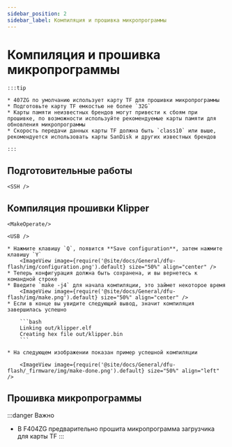 ```yaml
---
sidebar_position: 2
sidebar_label: Компиляция и прошивка микропрограммы
---
```




# Компиляция и прошивка микропрограммы

    :::tip

    * 407ZG по умолчанию использует карту TF для прошивки микропрограммы
    * Подготовьте карту TF емкостью не более `32G`
    * Карты памяти неизвестных брендов могут привести к сбоям при прошивке, по возможности используйте рекомендуемые карты памяти для обновления микропрограммы
    * Скорость передачи данных карты TF должна быть `class10` или выше, рекомендуется использовать карты SanDisk и других известных брендов

    :::



## Подготовительные работы

    <SSH />

## Компиляция прошивки Klipper

    <MakeOperate/>

    <USB />

    * Нажмите клавишу `Q`, появится **Save configuration**, затем нажмите клавишу `Y`
        <ImageView image={require('@site/docs/General/dfu-flash/img/configuration.png').default} size="50%" align="center" />
    * Теперь конфигурация должна быть сохранена, и вы вернетесь к командной строке
    * Введите `make -j4` для начала компиляции, это займет некоторое время
        <ImageView image={require('@site/docs/General/dfu-flash/img/make.png').default} size="50%" align="center" />
    * Если в конце вы увидите следующий вывод, значит компиляция завершилась успешно

        ```bash
        Linking out/klipper.elf
        Creating hex file out/klipper.bin
        ```
        
    * На следующем изображении показан пример успешной компиляции

        <ImageView image={require('@site/docs/General/dfu-flash/_firmware/img/make-done.png').default} size="50%" align="left" />

## Прошивка микропрограммы

:::danger Важно
* В F404ZG предварительно прошита микропрограмма загрузчика для карты TF
:::

    <TF />